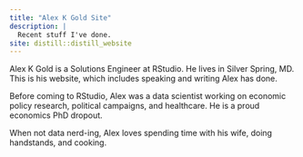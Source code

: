 ```yaml
---
title: "Alex K Gold Site"
description: |
  Recent stuff I've done.
site: distill::distill_website
---
```


Alex K Gold is a Solutions Engineer at RStudio. He lives in Silver Spring, MD. This is his website, which includes speaking and writing Alex has done.

Before coming to RStudio, Alex was a data scientist working on economic policy research, political campaigns, and healthcare. He is a proud economics PhD dropout.

When not data nerd-ing, Alex loves spending time with his wife, doing handstands, and cooking.
